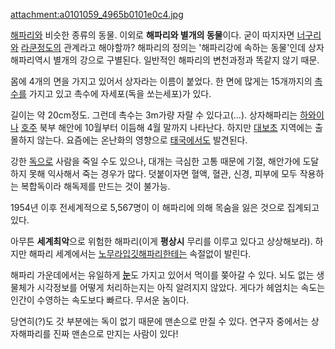 attachment:a0101059_4965b0101e0c4.jpg


[[해파리]]와 비슷한 종류의 동물. 이외로 '''해파리와 별개의 동물'''이다. 굳이 따지자면 [[너구리]]와 [[라쿤]]정도의 관계라고 해야할까?  해파리의 정의는 '해파리강에 속하는 동물'인데 상자해파리역시 별개의 강으로 구별된다. 일반적인 해파리의 변천과정과 똑같지 않기 때문. 

몸에 4개의 면을 가지고 있어서 상자라는 이름이 붙었다. 한 면에 많게는 15개까지의 [[촉수]]를 가지고 있고 촉수에 자세포(독을 쏘는세포)가 있다.

길이는 약 20cm정도. 그런데 촉수는 3m가량 자랄 수 있다고(...). 상자해파리는 [[하와이]]나 [[호주]] 북부 해안에 10월부터 이듬해 4월 말까지 나타난다. 하지만 [[대보초]] 지역에는 출몰하지 않는다. 요즘에는 온난화의 영향으로 [[태국]]에서도 발견된다.

강한 [[독]]으로 사람을 죽일 수도 있으나, 대개는 극심한 고통 때문에 기절, 해안가에 도달하지 못해 익사해서 죽는 경우가 많다. 덧붙이자면 혈액, 혈관, 신경, 피부에 모두 작용하는 복합독이라 해독제를 만드는 것이 불가능.

1954년 이후 전세계적으로 5,567명이 이 해파리에 의해 목숨을 잃은 것으로 집계되고 있다.

아무튼 '''세계최악'''으로 위험한 해파리(이게 '''평상시''' 무리를 이루고 있다고 상상해보라). 하지만 해파리 세계에서는 [[노무라입깃해파리]]한테는 속절없이 발린다.

해파리 가운데에서는 유일하게 '''[[눈]]'''도 가지고 있어서 먹이를 쫒아갈 수 있다. 뇌도 없는 생물체가 시각정보를 어떻게 처리하는지는 아직 알려지지 않았다. 게다가 헤엄치는 속도는 인간이 수영하는 속도보다 빠르다. 무서운 놈이다.

당연히(?)도 갓 부분에는 독이 없기 때문에 맨손으로 만질 수 있다. 연구자 중에서는 상자해파리를 진짜 맨손으로 만지는 사람이 있다!
